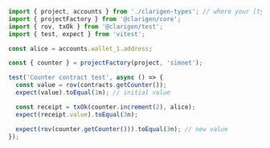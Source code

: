 ```ts
import { project, accounts } from './clarigen-types'; // where your [types.output] was specified
import { projectFactory } from '@clarigen/core';
import { rov, txOk } from '@clarigen/test';
import { test, expect } from 'vitest';

const alice = accounts.wallet_1.address;

const { counter } = projectFactory(project, 'simnet');

test('Counter contract test', async () => {
  const value = rov(contracts.getCounter());
  expect(value).toEqual(1n); // initial value

  const receipt = txOk(counter.increment(2), alice);
  expect(receipt.value).toEqual(3n);

  expect(rov(counter.getCounter())).toEqual(3n); // new value
});
```
